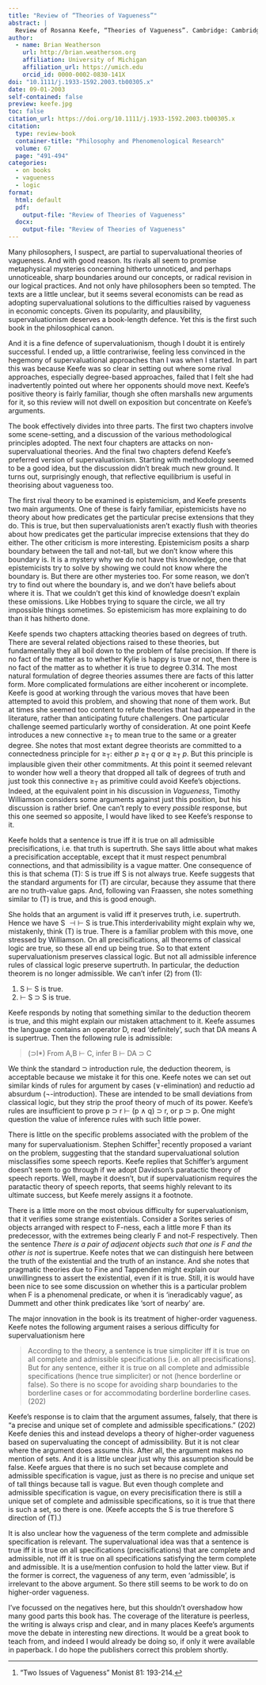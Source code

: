 ```yaml
---
title: "Review of “Theories of Vagueness”"
abstract: |
  Review of Rosanna Keefe, “Theories of Vagueness”. Cambridge: Cambridge University Press, 2000. 
author:
  - name: Brian Weatherson 
    url: http://brian.weatherson.org
    affiliation: University of Michigan
    affiliation_url: https://umich.edu
    orcid_id: 0000-0002-0830-141X
doi: "10.1111/j.1933-1592.2003.tb00305.x"
date: 09-01-2003
self-contained: false
preview: keefe.jpg
toc: false
citation_url: https://doi.org/10.1111/j.1933-1592.2003.tb00305.x
citation:
  type: review-book
  container-title: "Philosophy and Phenomenological Research"
  volume: 67
  page: "491-494"
categories:
  - on books
  - vagueness
  - logic
format:
  html: default
  pdf: 
    output-file: "Review of Theories of Vagueness"
  docx: 
    output-file: "Review of Theories of Vagueness"
---
```


Many philosophers, I suspect, are partial to supervaluational theories of vagueness. And with good reason. Its rivals all seem to promise metaphysical mysteries concerning hitherto unnoticed, and perhaps unnoticeable, sharp boundaries around our concepts, or radical revision in our logical practices. And not only have philosophers been so tempted. The texts are a little unclear, but it seems several economists can be read as adopting supervaluational solutions to the difficulties raised by vagueness in economic concepts. Given its popularity, and plausibility, supervaluationism deserves a book-length defence. Yet this is the first such book in the philosophical canon.

And it is a fine defence of supervaluationism, though I doubt it is entirely successful. I ended up, a little contrariwise, feeling less convinced in the hegemony of supervaluational approaches than I was when I started. In part this was because Keefe was so clear in setting out where some rival approaches, especially degree-based approaches, failed that I felt she had inadvertently pointed out where her opponents should move next. Keefe's positive theory is fairly familiar, though she often marshalls new arguments for it, so this review will not dwell on exposition but concentrate on Keefe's arguments.

The book effectively divides into three parts. The first two chapters involve some scene-setting, and a discussion of the various methodological principles adopted. The next four chapters are attacks on non-supervaluational theories. And the final two chapters defend Keefe's preferred version of supervaluationism. Starting with methodology seemed to be a good idea, but the discussion didn't break much new ground. It turns out, surprisingly enough, that reflective equilibrium is useful in theorising about vagueness too.

The first rival theory to be examined is epistemicism, and Keefe presents two main arguments. One of these is fairly familiar, epistemicists have no theory about how predicates get the particular precise extensions that they do. This is true, but then supervaluationists aren't exactly flush with theories about how predicates get the particular imprecise extensions that they do either. The other criticism is more interesting. Epistemicism posits a sharp boundary between the tall and not-tall, but we don't know where this boundary is. It is a mystery why we do not have this knowledge, one that epistemicists try to solve by showing we could not know where the boundary is. But there are other mysteries too. For some reason, we don't try to find out where the boundary is, and we don't have beliefs about where it is. That we couldn't get this kind of knowledge doesn't explain these omissions. Like Hobbes trying to square the circle, we all try impossible things sometimes. So epistemicism has more explaining to do than it has hitherto done.

Keefe spends two chapters attacking theories based on degrees of truth. There are several related objections raised to these theories, but fundamentally they all boil down to the problem of false precision. If there is no fact of the matter as to whether Kylie is happy is true or not, then there is no fact of the matter as to whether it is true to degree 0.314. The most natural formulation of degree theories assumes there are facts of this latter form. More complicated formulations are either incoherent or incomplete. Keefe is good at working through the various moves that have been attempted to avoid this problem, and showing that none of them work. But at times she seemed too content to refute theories that had appeared in the literature, rather than anticipating future challengers. One particular challenge seemed particularly worthy of consideration. At one point Keefe introduces a new connective ≥~T~ to mean true to the same or a greater degree. She notes that most extant degree theorists are committed to a connectedness principle for ≥~T~: either *p* ≥~T~ *q* or *q* ≥~T~ *p*. But this principle is implausible given their other commitments. At this point it seemed relevant to wonder how well a theory that dropped all talk of degrees of truth and just took this connective ≥~T~ as primitive could avoid Keefe's objections. Indeed, at the equivalent point in his discussion in *Vagueness*, Timothy Williamson considers some arguments against just this position, but his discussion is rather brief. One can't reply to every *possible* response, but this one seemed so apposite, I would have liked to see Keefe's response to it.

Keefe holds that a sentence is true iff it is true on all admissible precisifications, i.e. that truth is supertruth. She says little about what makes a precisification acceptable, except that it must respect penumbral connections, and that admissibility is a vague matter. One consequence of this is that schema (T): S is true iff S is not always true. Keefe suggests that the standard arguments for (T) are circular, because they assume that there are no truth-value gaps. And, following van Fraassen, she notes something similar to (T) is true, and this is good enough.

She holds that an argument is valid iff it preserves truth, i.e. supertruth. Hence we have S $\dashv \vdash$ S is true.This interderivability might explain why we, mistakenly, think (T) is true. There is a familiar problem with this move, one stressed by Williamson. On all precisifications, all theorems of classical logic are true, so these all end up being true. So to that extent supervaluationism preserves classical logic. But not all admissible inference rules of classical logic preserve supertruth. In particular, the deduction theorem is no longer admissible. We can't infer (2) from (1):

1.  S $\vdash$ S is true.
2.  $\vdash$ S ⊃ S is true.

Keefe responds by noting that something similar to the deduction theorem is true, and this might explain our mistaken attachment to it. Keefe assumes the language contains an operator D, read 'definitely', such that DA means A is supertrue. Then the following rule is admissible:

> \(⊃I\*\)   From A,B $\vdash$ C, infer B $\vdash$ DA ⊃ C

We think the standard ⊃ introduction rule, the deduction theorem, is acceptable because we mistake it for this one. Keefe notes we can set out similar kinds of rules for argument by cases (∨-elimination) and reductio ad absurdum (¬-introduction). These are intended to be small deviations from classical logic, but they strip the proof theory of much of its power. Keefe's rules are insufficient to prove p ⊃ r $\vdash$ (p ∧ q) ⊃ r, or p ⊃ p. One might question the value of inference rules with such little power.

There is little on the specific problems associated with the problem of the many for supervaluationism. Stephen Schiffer[^1] recently proposed a variant on the problem, suggesting that the standard supervaluational solution misclassifies some speech reports. Keefe replies that Schiffer's argument doesn't seem to go through if we adopt Davidson's paratactic theory of speech reports. Well, maybe it doesn't, but if supervaluationism requires the paratactic theory of speech reports, that seems highly relevant to its ultimate success, but Keefe merely assigns it a footnote.

[^1]: "Two Issues of Vagueness" Monist 81: 193-214.

There is a little more on the most obvious difficulty for supervaluationism, that it verifies some strange existentials. Consider a Sorites series of objects arranged with respect to F-ness, each a little more F than its predecessor, with the extremes being clearly F and not-F respectively. Then the sentence *There is a pair of adjacent objects such that one is F and the other is not* is supertrue. Keefe notes that we can distinguish here between the truth of the existential and the truth of an instance. And she notes that pragmatic theories due to Fine and Tappenden might explain our unwillingness to assert the existential, even if it is true. Still, it is would have been nice to see some discussion on whether this is a particular problem when F is a phenomenal predicate, or when it is 'ineradicably vague', as Dummett and other think predicates like 'sort of nearby' are.

The major innovation in the book is its treatment of higher-order vagueness. Keefe notes the following argument raises a serious difficulty for supervaluationism here

> According to the theory, a sentence is true simpliciter iff it is true on all complete and admissible specifications [i.e. on all precisifications]. But for any sentence, either it is true on all complete and admissible specifications (hence true simpliciter) or not (hence borderline or false). So there is no scope for avoiding sharp boundaries to the borderline cases or for accommodating borderline borderline cases. (202)

Keefe's response is to claim that the argument assumes, falsely, that there is "a precise and unique set of complete and admissible specifications." (202) Keefe denies this and instead develops a theory of higher-order vagueness based on supervaluating the concept of admissibility. But it is not clear where the argument does assume this. After all, the argument makes no mention of sets. And it is a little unclear just why this assumption should be false. Keefe argues that there is no such set because complete and admissible specification is vague, just as there is no precise and unique set of tall things because tall is vague. But even though complete and admissible specification is vague, on every precisification there is still a unique set of complete and admissible specifications, so it is true that there is such a set, so there is one. (Keefe accepts the S is true therefore S direction of (T).)

It is also unclear how the vagueness of the term complete and admissible specification is relevant. The supervaluational idea was that a sentence is true iff it is true on all specifications (precisifications) that are complete and admissible, not iff it is true on all specifications satisfying the term complete and admissible. It is a use/mention confusion to hold the latter view. But if the former is correct, the vagueness of any term, even 'admissible', is irrelevant to the above argument. So there still seems to be work to do on higher-order vagueness.

I've focussed on the negatives here, but this shouldn't overshadow how many good parts this book has. The coverage of the literature is peerless, the writing is always crisp and clear, and in many places Keefe's arguments move the debate in interesting new directions. It would be a great book to teach from, and indeed I would already be doing so, if only it were available in paperback. I do hope the publishers correct this problem shortly.

\vspace{1cm}
